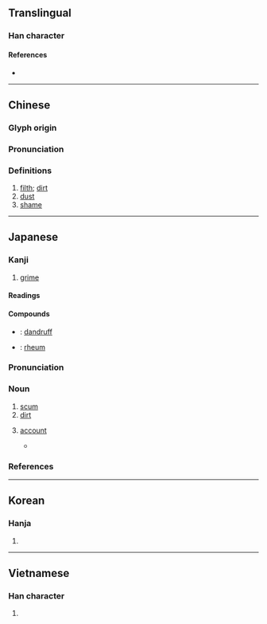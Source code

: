 {{character info/new}}
==Translingual==

===Han character===
{{Han char|rn=32|rad=土|as=06|sn=9|four=42161|canj=GHMR|ids=⿰土后}}

====References====
* {{Han ref|kx=0228.190|dkj=05058|dj=0464.150|hdz=10440.010|uh=57A2|ud=22434|bh=ABAF|bd=43951}}

----

==Chinese==
{{zh-forms}}

===Glyph origin===
{{Han etym}}

===Pronunciation===
{{zh-pron
|m=gòu
|c=gau3
|h=pfs=
|md=
|mn=qz:kió/xm,zz:kó͘/káu
|mn_note=kió/kó͘ - literary; káu - vernacular
|w=
|mc=y
|oc=y
|cat=
}}

===Definitions===
{{zh-hanzi}}

# [[filth]]; [[dirt]]
# [[dust]]
# [[shame]]
#: {{zh-alt-inline|詬}}

----

==Japanese==

===Kanji===
{{ja-kanji|grade=uc|rs=土06}}

# [[grime]]

====Readings====
{{ja-readings
|goon=く
|kanon=こう
|kun=あか-, はじ-
}}

====Compounds====
{{der-top|Compounds}}
* {{ja-r|頭垢|ふけ}}: [[dandruff]]
* {{ja-r|目垢|めあか}}: [[rheum]]
{{der-bottom}}

{{ja-kanjitab|あか|yomi=k}}

===Pronunciation===
{{ja-pron|yomi=k|あか|acc=2|acc_ref=DJR,NHK}}

===Noun===
{{ja-noun|あか}}

# [[scum]]
# [[dirt]]
# {{lb|ja|slang|computing|sort=あか}} [[account]]
#: {{ja-usex|'''垢'''BAN|'''あか'''-バン|ban of one's account}}
#* {{ja-usex|さっきプレミアム'''垢'''にしてきたので画質テスト版です。|^さっき プレミアム '''あか''' に してきた の で がしつ テスト ばん です。|I just made my account a premium '''account''', so this is a video quality test version.|ref=[http://www.nicovideo.jp/watch/sm27024908]}}

===References===
<references/>

----

==Korean==

===Hanja===
{{ko-hanja|hangeul=구|rv=gu|mr=ku}}

# {{defn|lang=ko|sort=土06}}

----

==Vietnamese==

===Han character===
{{vi-hantu|[[cấu]], [[cáu]]|rs=土06}}

# {{defn|lang=vi}}